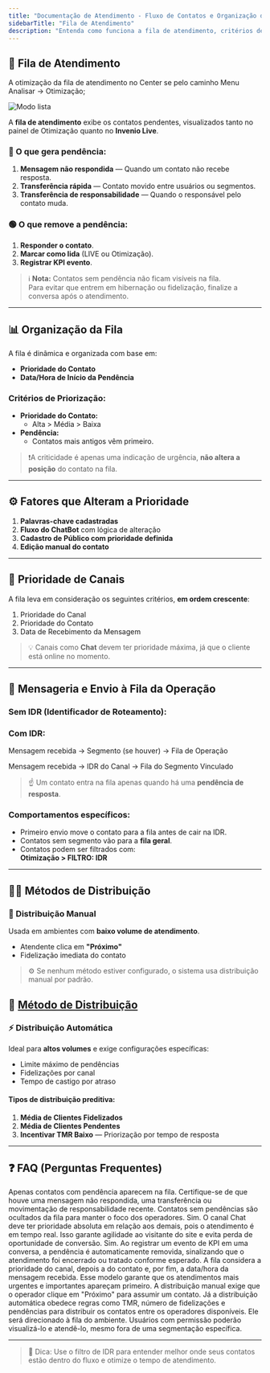 ```yaml
---
title: "Documentação de Atendimento - Fluxo de Contatos e Organização da Fila"
sidebarTitle: "Fila de Atendimento"
description: "Entenda como funciona a fila de atendimento, critérios de prioridade e métodos de distribuição no Invenio Live."
---
```


## 🧾 Fila de Atendimento

A otimização da fila de atendimento no Center se pelo caminho Menu Analisar -> Otimização;

![Modo lista](https://robbublob.blob.core.windows.net/docs/otimizacao.png)

A **fila de atendimento** exibe os contatos pendentes, visualizados tanto no painel de Otimização quanto no **Invenio Live**.

### 🔸 O que gera pendência:

1. **Mensagem não respondida** — Quando um contato não recebe resposta.  
2. **Transferência rápida** — Contato movido entre usuários ou segmentos.  
3. **Transferência de responsabilidade** — Quando o responsável pelo contato muda.

### 🟢 O que remove a pendência:

1. **Responder o contato**.  
2. **Marcar como lida** (LIVE ou Otimização).  
3. **Registrar KPI evento**.

> ℹ️ **Nota:** Contatos sem pendência não ficam visíveis na fila.  
Para evitar que entrem em hibernação ou fidelização, finalize a conversa após o atendimento.

---

## 📊 Organização da Fila

A fila é dinâmica e organizada com base em:

- **Prioridade do Contato**  
- **Data/Hora de Início da Pendência**

### Critérios de Priorização:

- **Prioridade do Contato:**  
  - Alta > Média > Baixa
- **Pendência:**  
  - Contatos mais antigos vêm primeiro.

> ❗A criticidade é apenas uma indicação de urgência, **não altera a posição** do contato na fila.

---

## ⚙️ Fatores que Alteram a Prioridade

1. **Palavras-chave cadastradas**  
2. **Fluxo do ChatBot** com lógica de alteração  
3. **Cadastro de Público com prioridade definida**  
4. **Edição manual do contato**

---

## 🪪 Prioridade de Canais

A fila leva em consideração os seguintes critérios, **em ordem crescente**:

1. Prioridade do Canal  
2. Prioridade do Contato  
3. Data de Recebimento da Mensagem

> 💡 Canais como **Chat** devem ter prioridade máxima, já que o cliente está online no momento.

---

## 🔁 Mensageria e Envio à Fila da Operação

### Sem IDR (Identificador de Roteamento):


### Com IDR:

Mensagem recebida → Segmento (se houver) → Fila de Operação

Mensagem recebida → IDR do Canal → Fila do Segmento Vinculado


> ☝️ Um contato entra na fila apenas quando há uma **pendência de resposta**.

### Comportamentos específicos:

- Primeiro envio move o contato para a fila antes de cair na IDR.
- Contatos sem segmento vão para a **fila geral**.
- Contatos podem ser filtrados com:  
  **Otimização > FILTRO: IDR**

---

## 🧑‍💻 Métodos de Distribuição

### 📍 Distribuição Manual

Usada em ambientes com **baixo volume de atendimento**.  
- Atendente clica em **"Próximo"**  
- Fidelização imediata do contato

> ⚙️ Se nenhum método estiver configurado, o sistema usa distribuição manual por padrão.

🔗 [Método de Distribuição](https://docs.robbu.global/docs/live/metodos-de-distribuicao)
---

### ⚡ Distribuição Automática

Ideal para **altos volumes** e exige configurações específicas:

- Limite máximo de pendências  
- Fidelizações por canal  
- Tempo de castigo por atraso

#### Tipos de distribuição preditiva:

1. **Média de Clientes Fidelizados**  
2. **Média de Clientes Pendentes**  
3. **Incentivar TMR Baixo** — Priorização por tempo de resposta

---

## ❓ FAQ (Perguntas Frequentes)

<AccordionGroup>

<Accordion title="Por que um contato não aparece na fila?">
Apenas contatos com pendência aparecem na fila. Certifique-se de que houve uma mensagem não respondida, uma transferência ou movimentação de responsabilidade recente. Contatos sem pendências são ocultados da fila para manter o foco dos operadores.
</Accordion>

<Accordion title="O canal Chat sempre terá prioridade?">
Sim. O canal Chat deve ter prioridade absoluta em relação aos demais, pois o atendimento é em tempo real. Isso garante agilidade ao visitante do site e evita perda de oportunidade de conversão.
</Accordion>

<Accordion title="Registrar KPI remove a pendência?">
Sim. Ao registrar um evento de KPI em uma conversa, a pendência é automaticamente removida, sinalizando que o atendimento foi encerrado ou tratado conforme esperado.
</Accordion>

<Accordion title="Como funciona a prioridade na fila de atendimento?">
A fila considera a prioridade do canal, depois a do contato e, por fim, a data/hora da mensagem recebida. Esse modelo garante que os atendimentos mais urgentes e importantes apareçam primeiro.
</Accordion>

<Accordion title="Qual a diferença entre distribuição manual e automática?">
A distribuição manual exige que o operador clique em "Próximo" para assumir um contato. Já a distribuição automática obedece regras como TMR, número de fidelizações e pendências para distribuir os contatos entre os operadores disponíveis.
</Accordion>

<Accordion title="O que acontece se um contato não tiver segmento definido?">
Ele será direcionado à fila do ambiente. Usuários com permissão poderão visualizá-lo e atendê-lo, mesmo fora de uma segmentação específica.
</Accordion>

</AccordionGroup>

---
> 📘 Dica: Use o filtro de IDR para entender melhor onde seus contatos estão dentro do fluxo e otimize o tempo de atendimento.

